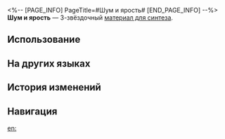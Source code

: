 <%-- [PAGE_INFO]
PageTitle=#Шум и ярость#
[END_PAGE_INFO] --%>
{{Предмет Инфобокс
|id          = 182009
|Изображение = Предмет Шум и ярость.png
|Тип         = Материал для синтеза
|Инвентарь   = Другие материалы
|Редкость    = 3
|Эффект      = 
|Описание    = Материал для синтеза уровня 3
|Источник1   = [[Отель «Грёзы»: Мем зоны воспоминаний «Моё Сердце Разбито» и другие противники]]
}}
{{Описание|Как вы могли догадаться, большинство звуков в этом мире - это шум, а большинство слов - бессмысленные комбинации букв.<br />Не позволяйте этой несуразице повлиять на ваше суждение.<br /><br />''«Жизнь - это как несбыточный сон, наполненный шумом и суматохой, но абсолютно бессмысленный».''}}
'''Шум и ярость''' — 3-звёздочный [[Материалы для синтеза|материал для синтеза]].

==Использование==
{{Используется в создании}}

==На других языках==
{{На других языках
|en   = The Sound and the Fury
|zhs  = 喧哗与骚动
|zht  = 喧嘩與騷動
|ja   = 喧噪と騒動
|ko   = 음향과 분노
|es   = El ruido y la furia
|fr   = Le Bruit et la Fureur
|ru   = Шум и ярость
|th   = The Sound and the Fury
|vi   = Nhộn Nhịp Và Náo Động
|de   = Getöse
|id   = The Sound and the Fury
|pt   = O Som e a Fúria
}}

==История изменений==
{{История изменений|3.5}}

==Навигация==
{{Материалы синтеза Навбокс}}

[[en:]]